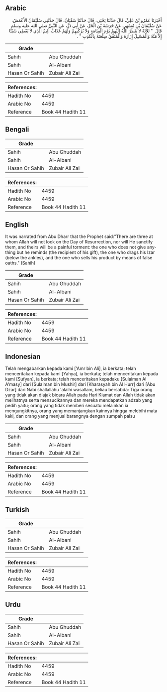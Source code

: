 ## Arabic


<div dir="rtl" lang="ar" style={{fontSize:'larger',backgroundColor:'#f8f9fa',padding:20}}>
أَخْبَرَنَا عَمْرُو بْنُ عَلِيٍّ، قَالَ حَدَّثَنَا يَحْيَى، قَالَ حَدَّثَنَا سُفْيَانُ، قَالَ حَدَّثَنِي سُلَيْمَانُ الأَعْمَشُ، عَنْ سُلَيْمَانَ بْنِ مُسْهِرٍ، عَنْ خَرَشَةَ بْنِ الْحُرِّ، عَنْ أَبِي ذَرٍّ، عَنِ النَّبِيِّ صلى الله عليه وسلم قَالَ ‏ "‏ ثَلاَثَةٌ لاَ يَنْظُرُ اللَّهُ إِلَيْهِمْ يَوْمَ الْقِيَامَةِ وَلاَ يُزَكِّيهِمْ وَلَهُمْ عَذَابٌ أَلِيمٌ الَّذِي لاَ يُعْطِي شَيْئًا إِلاَّ مَنَّهُ وَالْمُسْبِلُ إِزَارَهُ وَالْمُنَفِّقُ سِلْعَتَهُ بِالْكَذِبِ ‏"‏ ‏.‏
</div>
<div style={{backgroundColor:'#f8f9fa',padding:20, marginBottom: 10}}><table> <thead> <tr> <th>Grade</th> <th></th> </tr> </thead> <tbody> <tr><td>Sahih</td><td>Abu Ghuddah</td></tr><tr><td>Sahih</td><td>Al-Albani</td></tr><tr><td>Hasan Or Sahih</td><td>Zubair Ali Zai</td></tr></tbody></table><table> <thead> <tr> <th>References:</th> <th></th> </tr> </thead> <tbody><tr><td>Hadith No</td><td>4459</td></tr><tr><td>Arabic No</td><td>4459</td></tr><tr><td>Reference</td><td>Book 44 Hadith 11</td></tr></tbody></table></div>

## Bengali


<div dir="ltr" lang="bn" style={{fontSize:'larger',backgroundColor:'#f8f9fa',padding:20}}>

</div>
<div style={{backgroundColor:'#f8f9fa',padding:20, marginBottom: 10}}><table> <thead> <tr> <th>Grade</th> <th></th> </tr> </thead> <tbody> <tr><td>Sahih</td><td>Abu Ghuddah</td></tr><tr><td>Sahih</td><td>Al-Albani</td></tr><tr><td>Hasan Or Sahih</td><td>Zubair Ali Zai</td></tr></tbody></table><table> <thead> <tr> <th>References:</th> <th></th> </tr> </thead> <tbody><tr><td>Hadith No</td><td>4459</td></tr><tr><td>Arabic No</td><td>4459</td></tr><tr><td>Reference</td><td>Book 44 Hadith 11</td></tr></tbody></table></div>

## English


<div dir="ltr" lang="en" style={{fontSize:'larger',backgroundColor:'#f8f9fa',padding:20}}>
It was narrated from Abu Dharr that the Prophet said:"There are three at whom Allah will not look on the Day of Resurrection, nor will He sanctify them, and theirs will be a painful torment: the one who does not give anything but he reminds (the recipient of his gift), the one who drags his Izar (below the ankles), and the one who sells his product by means of false oaths." (Sahih)
</div>
<div style={{backgroundColor:'#f8f9fa',padding:20, marginBottom: 10}}><table> <thead> <tr> <th>Grade</th> <th></th> </tr> </thead> <tbody> <tr><td>Sahih</td><td>Abu Ghuddah</td></tr><tr><td>Sahih</td><td>Al-Albani</td></tr><tr><td>Hasan Or Sahih</td><td>Zubair Ali Zai</td></tr></tbody></table><table> <thead> <tr> <th>References:</th> <th></th> </tr> </thead> <tbody><tr><td>Hadith No</td><td>4459</td></tr><tr><td>Arabic No</td><td>4459</td></tr><tr><td>Reference</td><td>Book 44 Hadith 11</td></tr></tbody></table></div>

## Indonesian


<div dir="ltr" lang="id" style={{fontSize:'larger',backgroundColor:'#f8f9fa',padding:20}}>
Telah mengabarkan kepada kami ['Amr bin Ali], ia berkata; telah menceritakan kepada kami [Yahya], ia berkata; telah menceritakan kepada kami [Sufyan], ia berkata; telah menceritakan kepadaku [Sulaiman Al A'masy] dari [Sulaiman bin Mushir] dari [Kharasyah bin Al Hurr] dari [Abu Dzar] dari Nabi shallallahu 'alaihi wasallam, beliau bersabda: Tiga orang yang tidak akan diajak bicara Allah pada Hari Kiamat dan Allah tidak akan melihatnya serta mensucikannya dan mereka mendapatkan adzab yang pedih yaitu; orang yang tidak memberi sesuatu melainkan ia mengungkitnya, orang yang memanjangkan kainnya hingga melebihi mata kaki, dan orang yang menjual barangnya dengan sumpah palsu
</div>
<div style={{backgroundColor:'#f8f9fa',padding:20, marginBottom: 10}}><table> <thead> <tr> <th>Grade</th> <th></th> </tr> </thead> <tbody> <tr><td>Sahih</td><td>Abu Ghuddah</td></tr><tr><td>Sahih</td><td>Al-Albani</td></tr><tr><td>Hasan Or Sahih</td><td>Zubair Ali Zai</td></tr></tbody></table><table> <thead> <tr> <th>References:</th> <th></th> </tr> </thead> <tbody><tr><td>Hadith No</td><td>4459</td></tr><tr><td>Arabic No</td><td>4459</td></tr><tr><td>Reference</td><td>Book 44 Hadith 11</td></tr></tbody></table></div>

## Turkish


<div dir="ltr" lang="tr" style={{fontSize:'larger',backgroundColor:'#f8f9fa',padding:20}}>

</div>
<div style={{backgroundColor:'#f8f9fa',padding:20, marginBottom: 10}}><table> <thead> <tr> <th>Grade</th> <th></th> </tr> </thead> <tbody> <tr><td>Sahih</td><td>Abu Ghuddah</td></tr><tr><td>Sahih</td><td>Al-Albani</td></tr><tr><td>Hasan Or Sahih</td><td>Zubair Ali Zai</td></tr></tbody></table><table> <thead> <tr> <th>References:</th> <th></th> </tr> </thead> <tbody><tr><td>Hadith No</td><td>4459</td></tr><tr><td>Arabic No</td><td>4459</td></tr><tr><td>Reference</td><td>Book 44 Hadith 11</td></tr></tbody></table></div>

## Urdu


<div dir="rtl" lang="ur" style={{fontSize:'larger',backgroundColor:'#f8f9fa',padding:20}}>

</div>
<div style={{backgroundColor:'#f8f9fa',padding:20, marginBottom: 10}}><table> <thead> <tr> <th>Grade</th> <th></th> </tr> </thead> <tbody> <tr><td>Sahih</td><td>Abu Ghuddah</td></tr><tr><td>Sahih</td><td>Al-Albani</td></tr><tr><td>Hasan Or Sahih</td><td>Zubair Ali Zai</td></tr></tbody></table><table> <thead> <tr> <th>References:</th> <th></th> </tr> </thead> <tbody><tr><td>Hadith No</td><td>4459</td></tr><tr><td>Arabic No</td><td>4459</td></tr><tr><td>Reference</td><td>Book 44 Hadith 11</td></tr></tbody></table></div>